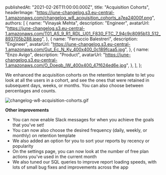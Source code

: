 
  publishedAt: "2021-02-26T11:00:00.000Z",
  title: "Acquisition Cohorts",
  headerImage:
    "https://june-changelog.s3.eu-central-1.amazonaws.com/changelog_w8_acquisition_cohorts_a7ea24000f.png",
  authors: [
    {
      name: "Vinayak Mehta",
      description: "Engineer",
      avatarUrl:
        "https://june-changelog.s3.eu-central-1.amazonaws.com/T01_AS_9_R1_RDL_U01_F830_FTC_7_94c9c8095b13_512_893705b288.jpeg",
    },
    {
      name: "Ferruccio Balestreri",
      description: "Engineer",
      avatarUrl:
        "https://june-changelog.s3.eu-central-1.amazonaws.com/Gut_Ec_N_Ky_400x400_0c189fcaa5.jpg",
    },
    {
      name: "Enzo Avigo",
      description: "Product",
      avatarUrl:
        "https://june-changelog.s3.eu-central-1.amazonaws.com/O_Doeqb_IW_400x400_47f624ed6e.jpg",
    },
  ],
};

We enhanced the acquisition cohorts on the retention template to let you look at all the users in a cohort, and see the ones that were retained in subsequent days, weeks, or months. You can also choose between percentages and counts.

![changelog-w8-acquisition-cohorts.gif](https://june-changelog.s3.eu-central-1.amazonaws.com/changelog_w8_acquisition_cohorts_fa8fb1e158.gif)

**Other improvements**

- You can now enable Slack messages for when you achieve the goals that you've set!
- You can now also choose the desired frequency (daily, weekly, or monthly) on retention template
- We also added an option for you to sort your reports by recency or popularity
- On the settings page, you can now look at the number of free plan actions you've used in the current month
- We also tuned our SQL queries to improve report loading speeds, with lots of small bug fixes and improvements across the app

